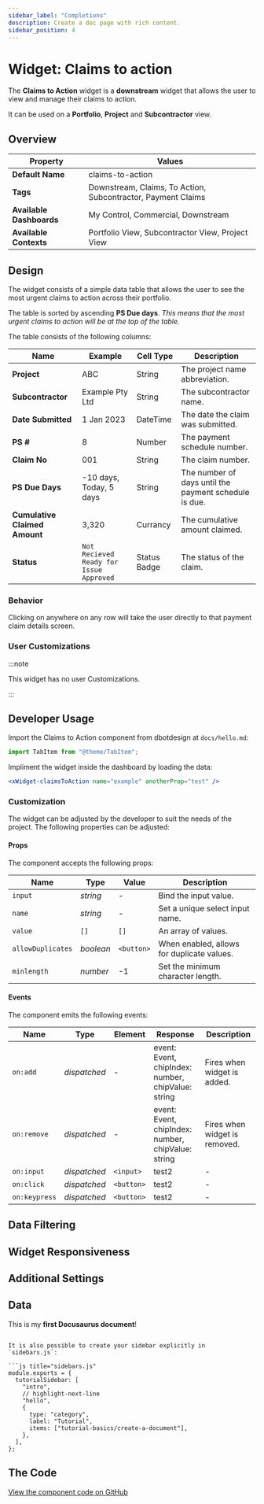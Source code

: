 ```yaml
---
sidebar_label: "Completions"
description: Create a doc page with rich content.
sidebar_position: 4
---
```


# Widget: Claims to action

The **Claims to Action** widget is a **downstream** widget that allows the user to view and manage their claims to action.

It can be used on a **Portfolio**, **Project** and **Subcontractor** view.

## Overview

| Property                 | Values                                                       |
| ------------------------ | ------------------------------------------------------------ |
| **Default Name**         | claims-to-action                                             |
| **Tags**                 | Downstream, Claims, To Action, Subcontractor, Payment Claims |
| **Available Dashboards** | My Control, Commercial, Downstream                           |
| **Available Contexts**   | Portfolio View, Subcontractor View, Project View             |

## Design

The widget consists of a simple data table that allows the user to see the most urgent claims to action across their portfolio.

The table is sorted by ascending **PS Due days**. _This means that the most urgent claims to action will be at the top of the table._

The table consists of the following columns:

| Name                          | Example                                     | Cell Type    | Description                                           |
| ----------------------------- | ------------------------------------------- | ------------ | ----------------------------------------------------- |
| **Project**                   | ABC                                         | String       | The project name abbreviation.                        |
| **Subcontractor**             | Example Pty Ltd                             | String       | The subcontractor name.                               |
| **Date Submitted**            | 1 Jan 2023                                  | DateTime     | The date the claim was submitted.                     |
| **PS #**                      | 8                                           | Number       | The payment schedule number.                          |
| **Claim No**                  | 001                                         | String       | The claim number.                                     |
| **PS Due Days**               | -10 days, Today, 5 days                     | String       | The number of days until the payment schedule is due. |
| **Cumulative Claimed Amount** | 3,320                                       | Currancy     | The cumulative amount claimed.                        |
| **Status**                    | `Not Recieved` `Ready for Issue` `Approved` | Status Badge | The status of the claim.                              |

### Behavior

Clicking on anywhere on any row will take the user directly to that payment claim details screen.

### User Customizations

:::note

This widget has no user Customizations.

:::

## Developer Usage

Import the Claims to Action component from dbotdesign at `docs/hello.md`:

```jsx
import TabItem from "@theme/TabItem";
```

Impliment the widget inside the dashboard by loading the data:

```jsx
<xWidget-claimsToAction name="example" anotherProp="test" />
```

### Customization

The widget can be adjusted by the developer to suit the needs of the project. The following properties can be adjusted:

#### Props

The component accepts the following props:

| Name              | Type      | Value      | Description                                |
| ----------------- | --------- | ---------- | ------------------------------------------ |
| `input`           | _string_  | -          | Bind the input value.                      |
| `name`            | _string_  | -          | Set a unique select input name.            |
| `value`           | `[]`      | `[]`       | An array of values.                        |
| `allowDuplicates` | _boolean_ | `<button>` | When enabled, allows for duplicate values. |
| `minlength`       | _number_  | -1         | Set the minimum character length.          |

#### Events

The component emits the following events:

| Name          | Type         | Element    | Response                                           | Description                   |
| ------------- | ------------ | ---------- | -------------------------------------------------- | ----------------------------- |
| `on:add`      | _dispatched_ | -          | event: Event, chipIndex: number, chipValue: string | Fires when widget is added.   |
| `on:remove`   | _dispatched_ | -          | event: Event, chipIndex: number, chipValue: string | Fires when widget is removed. |
| `on:input`    | _dispatched_ | `<input>`  | test2                                              | -                             |
| `on:click`    | _dispatched_ | `<button>` | test2                                              | -                             |
| `on:keypress` | _dispatched_ | `<button>` | test2                                              | -                             |

<div
  style={{
    marginBottom: "120px",
  }}></div>

## Data Filtering

## Widget Responsiveness

## Additional Settings

## Data

This is my **first Docusaurus document**!

````

It is also possible to create your sidebar explicitly in `sidebars.js`:

```js title="sidebars.js"
module.exports = {
  tutorialSidebar: [
    "intro",
    // highlight-next-line
    "hello",
    {
      type: "category",
      label: "Tutorial",
      items: ["tutorial-basics/create-a-document"],
    },
  ],
};
````

## The Code

[View the component code on GitHub](https://github.com/redmarble)

